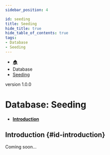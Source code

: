 ```yaml
---
sidebar_position: 4

id: seeding
title: Seeding
hide_title: true
hide_table_of_contents: true
tags:
- Database
- Seeding
---
```


<nav aria-label="breadcrumbs">
    <ul class="breadcrumbs">
        <li class="breadcrumbs__item">
            <a class="breadcrumbs__link" href="/">🏠</a>
        </li>
        <li class="breadcrumbs__item">
            <a class="breadcrumbs__link">Database</a>
        </li>
        <li class="breadcrumbs__item">
            <a class="breadcrumbs__link" href="/docs/database/seeding">Seeding</a>
        </li>
    </ul>
</nav>

<span class="badge badge--secondary margin-top-bot">version 1.0.0</span>

# Database: Seeding

- #### [Introduction](#id-introduction)

## Introduction {#id-introduction}

Coming soon...
